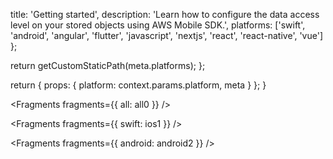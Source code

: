 
  title: 'Getting started',
  description:
    'Learn how to configure the data access level on your stored objects using AWS Mobile SDK.',
  platforms: ['swift', 'android', 'angular', 'flutter', 'javascript', 'nextjs', 'react', 'react-native', 'vue']
};

  return getCustomStaticPath(meta.platforms);
};

  return {
    props: {
      platform: context.params.platform,
      meta
    }
  };
}


<Fragments fragments={{ all: all0 }} />


<Fragments fragments={{ swift: ios1 }} />


<Fragments fragments={{ android: android2 }} />
